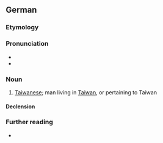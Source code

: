 {{also|taiwaner}}
==German==

===Etymology===
{{suffix|de|Taiwan|er}}

===Pronunciation===
* {{IPA|de|[taɪ̯ˈvaːnɐ]}}
* {{audio|de|De-Taiwaner.ogg|Audio}}

===Noun===
{{de-noun|m|f=in}}

# [[Taiwanese]]; man living in [[Taiwan]], or pertaining to Taiwan
#: {{syn|de|Taiwanese}}

====Declension====
{{de-ndecl|m}}

===Further reading===
* {{R:Duden}}
